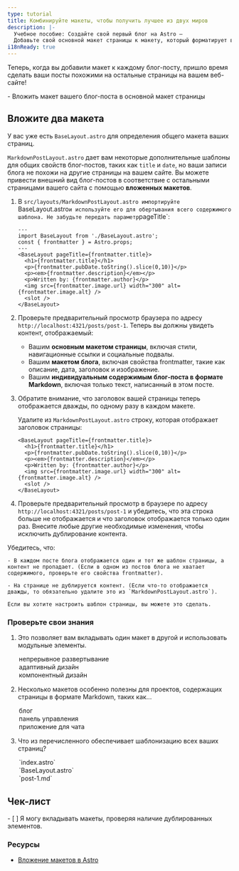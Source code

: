 ```yaml
---
type: tutorial
title: Комбинируйте макеты, чтобы получить лучшее из двух миров
description: |-
  Учебное пособие: Создайте свой первый блог на Astro —
  Добавьте свой основной макет страницы к макету, который форматирует ваши блог-посты
i18nReady: true
---
```




Теперь, когда вы добавили макет к каждому блог-посту, пришло время сделать ваши посты похожими на остальные страницы на вашем веб-сайте!


<PreCheck>
  - Вложить макет вашего блог-поста в основной макет страницы
</PreCheck>

## Вложите два макета

У вас уже есть `BaseLayout.astro` для определения общего макета ваших страниц. 

`MarkdownPostLayout.astro` дает вам некоторые дополнительные шаблоны для общих свойств блог-постов, таких как `title` и `date`, но ваши записи блога не похожи на другие страницы на вашем сайте. Вы можете привести внешний вид блог-постов в соответствие с остальными страницами вашего сайта с помощью **вложенных макетов**.


1. В `src/layouts/MarkdownPostLayout.astro импортируйте `BaseLayout.astro` и используйте его для обертывания всего содержимого шаблона. Не забудьте передать параметр `pageTitle`:

    ```astro title="src/layouts/MarkdownPostLayout.astro" ins={2,5,12}
    ---
    import BaseLayout from './BaseLayout.astro';
    const { frontmatter } = Astro.props;
    ---
    <BaseLayout pageTitle={frontmatter.title}>
      <h1>{frontmatter.title}</h1>
      <p>{frontmatter.pubDate.toString().slice(0,10)}</p>
      <p><em>{frontmatter.description}</em></p>
      <p>Written by: {frontmatter.author}</p>
      <img src={frontmatter.image.url} width="300" alt={frontmatter.image.alt} />
      <slot />
    </BaseLayout>
    ```

2. Проверьте предварительный просмотр браузера по адресу `http://localhost:4321/posts/post-1`. Теперь вы должны увидеть контент, отображаемый:

    - Вашим  **основным макетом страницы**, включая стили, навигационные ссылки и социальные подвалы.
    - Вашим  **макетом блога**, включая свойства frontmatter, такие как описание, дата, заголовок и изображение.
    - Вашим  **индивидуальным содержимым блог-поста в формате Markdown**, включая только текст, написанный в этом посте.

3. Обратите внимание, что заголовок вашей страницы теперь отображается дважды, по одному разу в каждом макете.

    Удалите из `MarkdownPostLayout.astro` строку, которая отображает заголовок страницы:


    ```astro title="src/layouts/MarkdownPostLayout.astro" del={2}
    <BaseLayout pageTitle={frontmatter.title}>
      <h1>{frontmatter.title}</h1>
      <p>{frontmatter.pubDate.toString().slice(0,10)}</p>
      <p><em>{frontmatter.description}</em></p>
      <p>Written by: {frontmatter.author}</p>
      <img src={frontmatter.image.url} width="300" alt={frontmatter.image.alt} />
      <slot />
    </BaseLayout>
    ```

4. Проверьте предварительный просмотр в браузере по адресу `http://localhost:4321/posts/post-1` и убедитесь, что эта строка больше не отображается и что заголовок отображается только один раз. Внесите любые другие необходимые изменения, чтобы исключить дублирование контента.


  Убедитесь, что:

    - В каждом посте блога отображается один и тот же шаблон страницы, а контент не пропадает. (Если в одном из постов блога не хватает содержимого, проверьте его свойства frontmatter).

    - На странице не дублируется контент. (Если что-то отображается дважды, то обязательно удалите это из `MarkdownPostLayout.astro`).

    Если вы хотите настроить шаблон страницы, вы можете это сделать.



<Box icon="question-mark">

### Проверьте свои знания

1. Это позволяет вам вкладывать один макет в другой и использовать модульные элементы.

    <MultipleChoice>
      <Option>
        непрерывное развертывание
      </Option>
      <Option>
        адаптивный дизайн
      </Option>
      <Option isCorrect>
        компонентный дизайн
      </Option>
    </MultipleChoice>

2. Несколько макетов особенно полезны для проектов, содержащих страницы в формате Markdown, таких как...

    <MultipleChoice>
      <Option isCorrect>
        блог
      </Option>
      <Option>
        панель управления
      </Option>
      <Option>
        приложение для чата
      </Option>
    </MultipleChoice>

3. Что из перечисленного обеспечивает шаблонизацию всех ваших страниц?

    <MultipleChoice>
      <Option>
        `index.astro`
      </Option>
      <Option isCorrect>
        `BaseLayout.astro`
      </Option>
      <Option>
        `post-1.md`
      </Option>
    </MultipleChoice>
</Box>

<Box icon="check-list">

## Чек-лист

<Checklist>
- [ ] Я могу вкладывать макеты, проверяя наличие дублированных элементов.
</Checklist>
</Box>

### Ресурсы

- [Вложение макетов в Astro](/ru/basics/layouts/#вложенные-макеты)